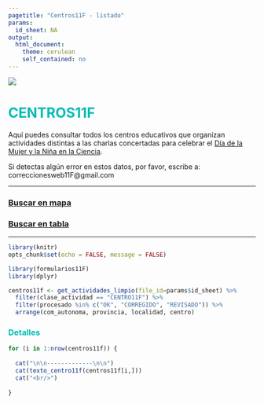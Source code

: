 ---
pagetitle: "Centros11F - listado"
params:
  id_sheet: NA
output: 
  html_document: 
    theme: cerulean
    self_contained: no
---


![](https://raw.githubusercontent.com/11defebrero/assets/main/images/banner11F.png)


<style type="text/css">

h1 {
  color: #00BCB4;
}
h2 {
  color: #00BCB4;
}
h3 {
  color: #00BCB4;
}
h4 {
  color: #00BCB4;
}
h5 {
  color: #00BCB4;
}
li {
  color: #00BCB4;
}
</style>

# CENTROS11F


Aquí puedes consultar todos los centros educativos que organizan actividades distintas a las charlas concertadas para celebrar el [Día de la Mujer y la Niña en la Ciencia](https://11defebrero.org/).

Si detectas algún error en estos datos, por favor, escribe a: correccionesweb11F@gmail.com


<!-- # Actividades CENTROS11F -->


<!-- ¿Organizáis actividades internamente en vuestro centro educativo para celebrar el [Día de la Mujer y la Niña en la Ciencia](https://11defebrero.org/)? Entonces sois un Centro11F. -->

<!-- Si tenéis ya todo organizado, podéis comunicárnoslo a través del formulario que encontrarás en [este enlace](https://11defebrero.org/centros-educativos/). -->

<!-- Si detectas algún error en estos datos, por favor, escribe a: correccionesweb11F@gmail.com -->



-------------

### [Buscar en mapa](centros11f_mapa_tabla.html#mapa-centros11F){target="_blank"}

### [Buscar en tabla](centros11f_mapa_tabla.html#tabla-centros11F){target="_blank"}


-------------



```{r include=FALSE}
library(knitr)
opts_chunk$set(echo = FALSE, message = FALSE)
```

```{r include=FALSE}
library(formularios11F)
library(dplyr)
```

```{r include=FALSE}

centros11f <- get_actividades_limpio(file_id=params$id_sheet) %>% 
  filter(clase_actividad == "CENTRO11F") %>% 
  filter(procesado %in% c("OK", "CORREGIDO", "REVISADO")) %>% 
  arrange(com_autonoma, provincia, localidad, centro)

```



### Detalles

```{r results='asis'}

for (i in 1:nrow(centros11f)) {
  
  cat("\n\n-------------\n\n")
  cat(texto_centro11f(centros11f[i,]))
  cat("<br/>")
  
}


```

